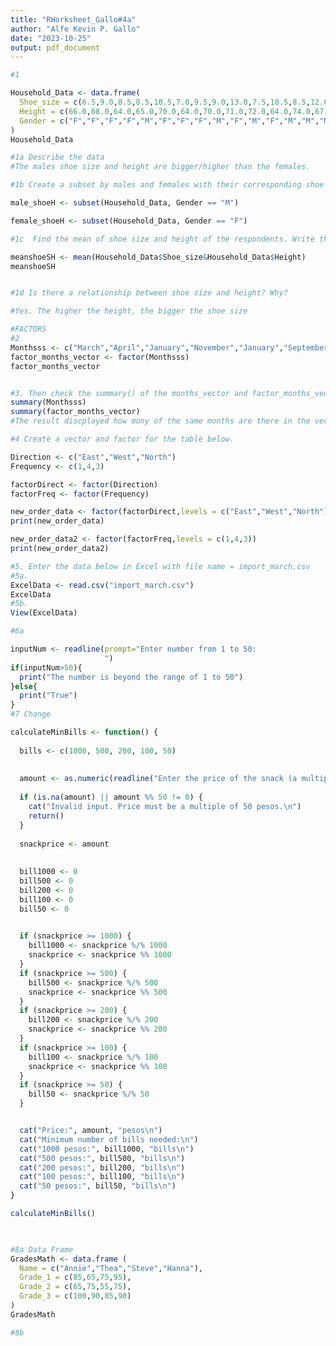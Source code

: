 ```yaml
---
title: "RWorksheet_Gallo#4a"
author: "Alfe Kevin P. Gallo"
date: "2023-10-25"
output: pdf_document
---
```


```r
#1

Household_Data <- data.frame(
  Shoe_size = c(6.5,9.0,8.5,8.5,10.5,7.0,9.5,9.0,13.0,7.5,10.5,8.5,12.0,10.5,13.0,11.5,8.5,5.0,10.0,6.5,7.5,8.5,10.5,8.5,10.5,11.0,9.0,13.0),
  Height = c(66.0,68.0,64.0,65.0,70.0,64.0,70.0,71.0,72.0,64.0,74.0,67.0,71.0,71.0,77.0,72.0,59.0,62.0,72.0,66.0,64.0,67.0,73.0,69.0,72.0,70.0,69.0,70.0),
  Gender = c("F","F","F","F","M","F","F","F","M","F","M","F","M","M","M","M","F","F","M","F","F","M","M","F","M","M","M","M")
)
Household_Data

#1a Describe the data 
#The males shoe size and height are bigger/higher than the females.

#1b Create a subset by males and females with their corresponding shoe size and height. What its result?

male_shoeH <- subset(Household_Data, Gender == "M")

female_shoeH <- subset(Household_Data, Gender == "F")

#1c  Find the mean of shoe size and height of the respondents. Write the R scripts and its result

meanshoeSH <- mean(Household_Data$Shoe_size&Household_Data$Height)
meanshoeSH


#1d Is there a relationship between shoe size and height? Why?

#Yes. The higher the height, the bigger the shoe size

#FACTORS
#2
Monthsss <- c("March","April","January","November","January","September","October","September","November","August","January","November","November","February","May","August","July","December","August","August","September","November","February","April")
factor_months_vector <- factor(Monthsss)
factor_months_vector


#3. Then check the summary() of the months_vector and factor_months_vector
summary(Monthsss)
summary(factor_months_vector)
#The result discplayed how mony of the same months are there in the vector and also displayed its data types. Yes they are both useful.

#4 Create a vector and factor for the table below.

Direction <- c("East","West","North")
Frequency <- c(1,4,3)

factorDirect <- factor(Direction)
factorFreq <- factor(Frequency)

new_order_data <- factor(factorDirect,levels = c("East","West","North"))
print(new_order_data)

new_order_data2 <- factor(factorFreq,levels = c(1,4,3))
print(new_order_data2)

#5. Enter the data below in Excel with file name = import_march.csv
#5a.
ExcelData <- read.csv("import_march.csv")
ExcelData
#5b. 
View(ExcelData)

#6a

inputNum <- readline(prompt="Enter number from 1 to 50:
                     ")
if(inputNum>50){
  print("The number is beyond the range of 1 to 50")
}else{
  print("True")
}
#7 Change

calculateMinBills <- function() {
  
  bills <- c(1000, 500, 200, 100, 50)
  
 
  amount <- as.numeric(readline("Enter the price of the snack (a multiple of 50 pesos): "))
  
  if (is.na(amount) || amount %% 50 != 0) {
    cat("Invalid input. Price must be a multiple of 50 pesos.\n")
    return()
  }
  
  snackprice <- amount
  
 
  bill1000 <- 0
  bill500 <- 0
  bill200 <- 0
  bill100 <- 0
  bill50 <- 0

  
  if (snackprice >= 1000) {
    bill1000 <- snackprice %/% 1000
    snackprice <- snackprice %% 1000
  }
  if (snackprice >= 500) {
    bill500 <- snackprice %/% 500
    snackprice <- snackprice %% 500
  }
  if (snackprice >= 200) {
    bill200 <- snackprice %/% 200
    snackprice <- snackprice %% 200
  }
  if (snackprice >= 100) {
    bill100 <- snackprice %/% 100
    snackprice <- snackprice %% 100
  }
  if (snackprice >= 50) {
    bill50 <- snackprice %/% 50
  }


  cat("Price:", amount, "pesos\n")
  cat("Minimum number of bills needed:\n")
  cat("1000 pesos:", bill1000, "bills\n")
  cat("500 pesos:", bill500, "bills\n")
  cat("200 pesos:", bill200, "bills\n")
  cat("100 pesos:", bill100, "bills\n")
  cat("50 pesos:", bill50, "bills\n")
}

calculateMinBills()

  

#8a Data Frame 
GradesMath <- data.frame (
  Name = c("Annie","Thea","Steve","Hanna"),
  Grade_1 = c(85,65,75,95),
  Grade_2 = c(65,75,55,75),
  Grade_3 = c(100,90,85,90)
)
GradesMath

#8b 
```

